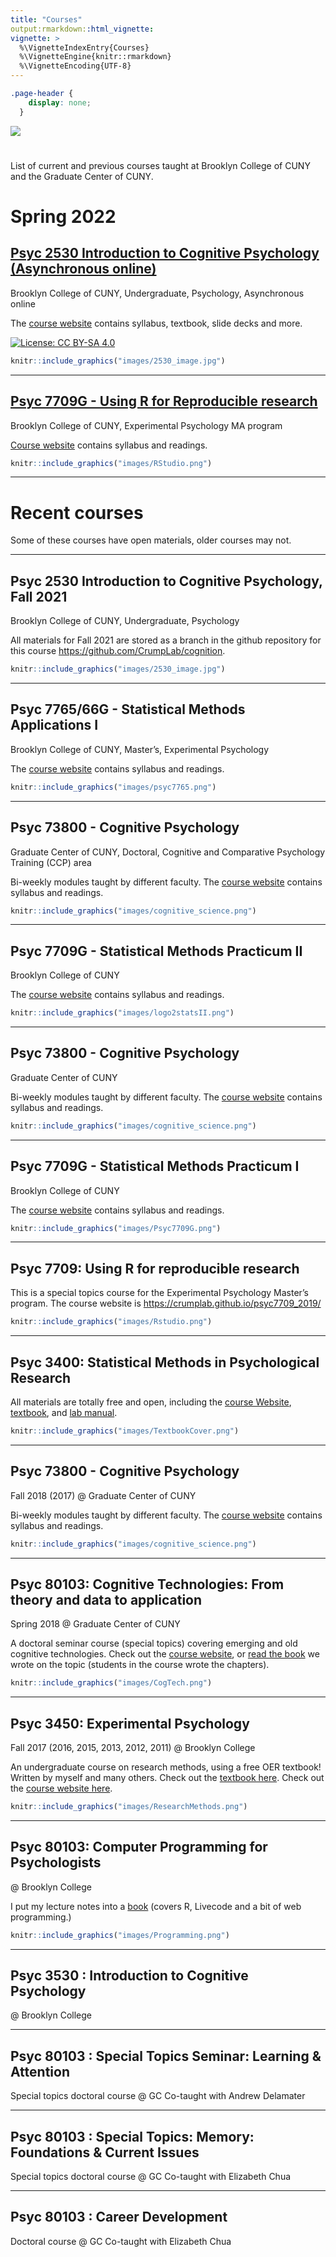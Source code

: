 ```yaml
---
title: "Courses"
output:rmarkdown::html_vignette:
vignette: >
  %\VignetteIndexEntry{Courses}
  %\VignetteEngine{knitr::rmarkdown}
  %\VignetteEncoding{UTF-8}
---
```


```css
.page-header {
    display: none;
  }
```

<img src="images/courses_banner.jpg" style= width="100%"/>

#

List of current and previous courses taught at Brooklyn College of CUNY and the Graduate Center of CUNY. 

# Spring 2022

::::: {.row}
:::: {.col-sm-9}
::: {.col-sm-9}

## [Psyc 2530 Introduction to Cognitive Psychology (Asynchronous online)](https://crumplab.github.io/cognition/)

Brooklyn College of CUNY, Undergraduate, Psychology, Asynchronous online

The [course website](https://crumplab.github.io/cognition/) contains syllabus, textbook, slide decks and more.

[![License: CC BY-SA 4.0](https://img.shields.io/badge/License-CC%20BY--SA%204.0-lightgrey.svg)](https://creativecommons.org/licenses/by-sa/4.0/)

:::
::::

:::: {.col-sm-3}

<a href="https://crumplab.github.io/cognition/">
```r
knitr::include_graphics("images/2530_image.jpg")
```
</a>

::::
:::::

-----

::::: {.row}
:::: {.col-sm-9}
::: {.col-sm-9}

## [Psyc 7709G - Using R for Reproducible research](https://crumplab.github.io/rstatsmethods/)

Brooklyn College of CUNY, Experimental Psychology MA program

[Course website](https://crumplab.github.io/rstatsmethods/) contains syllabus and readings.

:::
::::

:::: {.col-sm-3}

<a href="https://crumplab.github.io/rstatsmethods/">
```r
knitr::include_graphics("images/RStudio.png")
```
</a>

::::
:::::

-----

# Recent courses

Some of these courses have open materials, older courses may not.

---

::::: {.row}
:::: {.col-sm-9}
::: {.col-sm-9}

## Psyc 2530 Introduction to Cognitive Psychology, Fall 2021

Brooklyn College of CUNY, Undergraduate, Psychology

All materials for Fall 2021 are stored as a branch in the github repository for this course <https://github.com/CrumpLab/cognition>.


:::
::::

:::: {.col-sm-3}

<a href="https://crumplab.github.io/cognition/">
```r
knitr::include_graphics("images/2530_image.jpg")
```
</a>

::::
:::::

-----

::::: {.row}
:::: {.col-sm-9}
::: {.col-sm-9}

## Psyc 7765/66G - Statistical Methods Applications I

Brooklyn College of CUNY, Master's, Experimental Psychology

The [course website](https://crumplab.github.io/rstatsmethods/) contains syllabus and readings.

:::
::::

:::: {.col-sm-3}

<a href="https://crumplab.github.io/rstatsmethods/">
```r
knitr::include_graphics("images/psyc7765.png")
```
</a>

::::
:::::

-----

::::: {.row}
:::: {.col-sm-9}
::: {.col-sm-9}

## Psyc 73800 - Cognitive Psychology

Graduate Center of CUNY, Doctoral, Cognitive and Comparative Psychology Training (CCP) area

Bi-weekly modules taught by different faculty. The [course website](https://crumplab.github.io/psyc73800/) contains syllabus and readings.

:::
::::

:::: {.col-sm-3}

<a href="https://crumplab.github.io/psyc73800/">
```r
knitr::include_graphics("images/cognitive_science.png")
```
</a>

::::
:::::

-----

::::: {.row}
:::: {.col-sm-9}
::: {.col-sm-9}

## Psyc 7709G - Statistical Methods Practicum II

Brooklyn College of CUNY

The [course website](https://crumplab.github.io/psyc7709Lab/) contains syllabus and readings.

:::
::::

::::{.col-sm-3}

<a href="https://crumplab.github.io/psyc7709Lab/">
```r
knitr::include_graphics("images/logo2statsII.png")
```
</a>

::::
:::::


---

::::: {.row}
:::: {.col-sm-9}
::: {.col-sm-9}

## Psyc 73800 - Cognitive Psychology

Graduate Center of CUNY

Bi-weekly modules taught by different faculty. The [course website](https://crumplab.github.io/psyc73800/) contains syllabus and readings.

:::
::::

:::: {.col-sm-3}

<a href="https://crumplab.github.io/psyc73800/">
```r
knitr::include_graphics("images/cognitive_science.png")
```
</a>

::::
:::::

-----

::::: {.row}
:::: {.col-sm-9}
::: {.col-sm-9}

## Psyc 7709G - Statistical Methods Practicum I

Brooklyn College of CUNY

The [course website](https://crumplab.github.io/psyc7709Lab/) contains syllabus and readings.

:::
::::

:::: {.col-sm-3}

<a href="https://crumplab.github.io/psyc7709Lab/">
```r
knitr::include_graphics("images/Psyc7709G.png")
```
</a>

::::
:::::

----

::::: {.row}
:::: {.col-sm-9}
::: {.col-sm-9}

## Psyc 7709: Using R for reproducible research

This is a special topics course for the Experimental Psychology Master's program. The course website is <https://crumplab.github.io/psyc7709_2019/>

:::
::::

:::: {.col-sm-3}

<a href="https://crumplab.github.io/psyc7709_2019/">
```r
knitr::include_graphics("images/Rstudio.png")
```
</a>

::::
:::::

-----

::::: {.row}
:::: {.col-sm-9}
::: {.col-sm-9}

## Psyc 3400: Statistical Methods in Psychological Research

All materials are totally free and open, including the [course Website](https://crumplab.github.io/psyc3400/),  [textbook](https://crumplab.github.io/statistics/), and [lab manual](https://crumplab.github.io/statisticsLab/).

:::
::::

:::: {.col-sm-3}

<a href="https://crumplab.github.io/psyc3400/">
```r
knitr::include_graphics("images/TextbookCover.png")
```
</a>

::::
:::::

-----

::::: {.row}
:::: {.col-sm-9}
::: {.col-sm-9}

## Psyc 73800 - Cognitive Psychology

Fall 2018 (2017) @ Graduate Center of CUNY

Bi-weekly modules taught by different faculty. The [course website](https://crumplab.github.io/psyc73800/) contains syllabus and readings.

:::
::::

:::: {.col-sm-3}

<a href="https://crumplab.github.io/psyc73800/">
```r
knitr::include_graphics("images/cognitive_science.png")
```
</a>

::::
:::::

-----


::::: {.row}
:::: {.col-sm-9}
::: {.col-sm-9}

## Psyc 80103: Cognitive Technologies: From theory and data to application

Spring 2018 @ Graduate Center of CUNY

A doctoral seminar course (special topics) covering emerging and old cognitive technologies. Check out the [course website](https://crumplab.github.io/cognitivetechnologies), or [read the book](https://crumplab.github.io/cognitivetechnologies/book/) we wrote on the topic (students in the course wrote the chapters).


:::
::::

:::: {.col-sm-3}

<a href="https://crumplab.github.io/cognitivetechnologies/book/">
```r
knitr::include_graphics("images/CogTech.png")
```
</a>

::::
:::::

----------------

::::: {.row}
:::: {.col-sm-9}
::: {.col-sm-9}

## Psyc 3450: Experimental Psychology

Fall 2017 (2016, 2015, 2013, 2012, 2011) @ Brooklyn College

An undergraduate course on research methods, using a free OER textbook! Written by myself and many others. Check out the [textbook here](https://crumplab.github.io/ResearchMethods/). Check out the [course website here](https://crumplab.github.io/psyc3450/).


:::
::::

:::: {.col-sm-3}

<a href="https://crumplab.github.io/ResearchMethods/">
```r
knitr::include_graphics("images/ResearchMethods.png")
```
</a>
::::
:::::

-------------------

::::: {.row}
:::: {.col-sm-9}
::: {.col-sm-9}


## Psyc 80103: Computer Programming for Psychologists

@ Brooklyn College

I put my lecture notes into a [book](https://crumplab.github.io/programmingforpsych/) (covers R, Livecode and a bit of web programming.)

:::
::::

:::: {.col-sm-3}

<a href="https://crumplab.github.io/programmingforpsych/">
```r
knitr::include_graphics("images/Programming.png")
```
</a>
::::
:::::

-----

## Psyc 3530 : Introduction to Cognitive Psychology

@ Brooklyn College

---------

## Psyc 80103 : Special Topics Seminar: Learning & Attention

Special topics doctoral course @ GC 
Co-taught with Andrew Delamater

------------

## Psyc 80103 : Special Topics: Memory: Foundations & Current Issues

Special topics doctoral course @ GC 
Co-taught with Elizabeth Chua

--------------


## Psyc 80103 : Career Development

Doctoral course @ GC 
Co-taught with Elizabeth Chua




